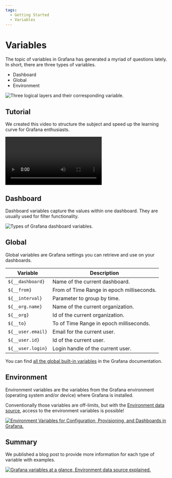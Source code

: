 ```yaml
---
tags:
  - Getting Started
  - Variables
---
```



# Variables

The topic of variables in Grafana has generated a myriad of questions lately. In short, there are three types of variables.

- Dashboard
- Global
- Environment

<Image
  title="Three logical layers and their corresponding variable."
  src="/img/plugins/grafana/variables.png"
/>

## Tutorial

We created this video to structure the subject and speed up the learning curve for Grafana enthusiasts.

<Video
  src="https://www.youtube.com/embed/sczRq2lI3e4"
  title="Dashboard, Global and Environment variables."
/>

## Dashboard

Dashboard variables capture the values within one dashboard. They are usually used for filter functionality.

<Image
  title="Types of Grafana dashboard variables."
  src="/img/plugins/grafana/variables-edit.png"
/>

## Global

Global variables are Grafana settings you can retrieve and use on your dashboards.

| Variable          | Description                               |
| ----------------- | ----------------------------------------- |
| `${__dashboard}`  | Name of the current dashboard.            |
| `${__from}`       | From of Time Range in epoch milliseconds. |
| `${__interval}`   | Parameter to group by time.               |
| `${__org.name}`   | Name of the current organization.         |
| `${__org}`        | Id of the current organization.           |
| `${__to}`         | To of Time Range in epoch milliseconds.   |
| `${__user.email}` | Email for the current user.               |
| `${__user.id}`    | Id of the current user.                   |
| `${__user.login}` | Login handle of the current user.         |

You can find [all the global built-in variables](https://grafana.com/docs/grafana/latest/variables/variable-types/global-variables/) in the Grafana documentation.

## Environment

Environment variables are the variables from the Grafana environment (operating system and/or device) where Grafana is installed.

Conventionally those variables are off-limits, but with the [Environment data source](/plugins/volkovlabs-env-datasource), access to the environment variables is possible!

<a href="/blog/using-environment-variables-for-configuration-provisioning-and-dashboards-in-grafana-279661733416/">
  <Image
    title="Environment Variables for Configuration, Provisioning, and Dashboards in Grafana."
    src="/img/blog/2022-02-20-environment-datasource/banner.png"
    zoom={false}
  />
</a>

## Summary

We published a blog post to provide more information for each type of variable with examples.

<a href="/blog/grafana-variables-at-a-glance-environment-data-source-explained-102b8e05e1a5/">
  <Image
    title="Grafana variables at a glance, Environment data source explained."
    src="/img/blog/2022-09-13-grafana-variables/banner.png"
    zoom={false}
  />
</a>
